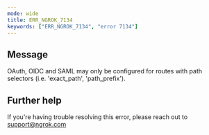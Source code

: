 ```yaml
---
mode: wide
title: ERR_NGROK_7134
keywords: ["ERR_NGROK_7134", "error 7134"]
---
```


## Message

OAuth, OIDC and SAML may only be configured for routes with path selectors (i.e. 'exact_path', 'path_prefix').

## Further help

If you're having trouble resolving this error, please reach out to [support@ngrok.com](mailto:support@ngrok.com?subject=Help%20with%20ERR_NGROK_7134)
